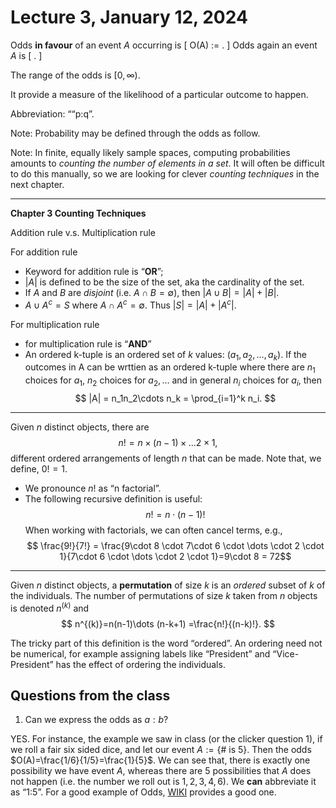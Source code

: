 # Lecture 3, January 12, 2024

::: {.definition name="Odds"}
Odds **in favour** of an event $A$ occurring is 
\[
  O(A) := \frac{P(A)}{1-P(A)}.
\]
Odds again an event $A$ is 
\[
  \frac{1-P(A)}{P(A)}.
\]
:::

The range of the odds is $[0,\infty)$. 

It provide a measure of the likelihood of a particular outcome to happen.

Abbreviation: ""p:q".

Note: Probability may be defined through the odds as follow.
\begin{align*}
  &O(A) := \frac{P(A)}{1-P(A)} \\
  &\implies O(A) - P(A)O(A) = P(A) \\
  &\implies O(A) = P(A) (1+O(A)) \\
  &\implies P(A) = \frac{O(A)} {1+O(A)}
\end{align*}

Note: In finite, equally likely sample spaces, computing probabilities amounts to *counting the number of elements in a set*. It will often be difficult to do this manually, so we are looking for clever *counting techniques* in the next chapter. 

--- 

**Chapter 3 Counting Techniques**

Addition rule v.s. Multiplication rule

For addition rule

  * Keyword for addition rule is "**OR**"; 
  * $|A|$ is defined to be the size of the set, aka the cardinality of the set.
  * If $A$ and $B$ are *disjoint* (i.e. $A\cap B = \emptyset$), then $|A\cup B| = |A| + |B|$.
  * $A\cup A^c = S$ where $A \cap A^c = \emptyset$. Thus $|S|=|A|+|A^c|$.

For multiplication rule
  
  * for multiplication rule is "**AND**"
  * An ordered k-tuple is an ordered set of $k$ values: $(a_1,a_2,\dots,a_k)$. If the outcomes in A can be wrttien as an ordered k-tuple where there are $n_1$ choices for $a_1$, $n_2$ choices for $a_2,\dots$ and in general $n_i$ choices for $a_i$, then 
  $$
    |A| = n_1n_2\cdots n_k = \prod_{i=1}^k n_i.
  $$

---

::: {.definition name="Factorial"}
Given $n$ distinct objects, there are 
$$
n! = n \times (n-1) \times \ldots 2 \times 1,
$$
different ordered arrangements of length $n$ that can be made. Note that, we define, $0! = 1$.
:::

* We pronounce $n!$ as "n factorial".
* The following recursive definition is useful:
$$ 
n! = n \cdot (n-1)!
$$
\item When working with factorials, we can often cancel terms, e.g., 
$$ \frac{9!}{7!} = \frac{9\cdot 8 \cdot 7\cdot 6 \cdot \dots \cdot 2 \cdot 1}{7\cdot 6 \cdot \dots \cdot 2 \cdot 1}=9\cdot 8 = 72$$


---
::: {.definition name="Permutation"}
Given $n$ distinct objects, a **permutation** of size $k$ is an $ordered$ subset of $k$ of the individuals. The number of permutations of size $k$ taken from $n$ objects is denoted $n^{(k)}$ and
$$
n^{(k)}=n(n-1)\dots (n-k+1) =\frac{n!}{(n-k)!}.
$$
:::

The tricky part of this definition is the word "ordered". An ordering need not be numerical, for example assigning labels like "President" and "Vice-President" has the effect of ordering the individuals.


## Questions from the class

1. Can we express the odds as $a:b$?

YES. For instance, the example we saw in class (or the clicker question 1), if we roll a fair six sided dice, and let our event $A:=\{\text{# is } 5 \}$. Then the odds $O(A)=\frac{1/6}{1/5}=\frac{1}{5}$. We can see that, there is exactly one possibility we have event $A$, whereas there are 5 possibilities that $A$ does not happen (i.e. the number we roll out is $1,2,3,4,6$). We **can** abbreviate it as "1:5". For a good example of Odds, [WIKI](https://en.wikipedia.org/wiki/Odds) provides a good one.